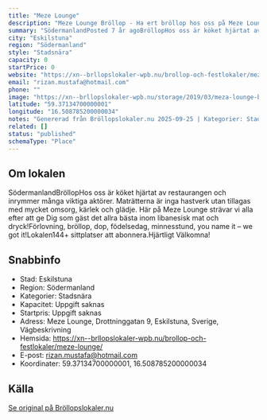 ```yaml
---
title: "Meze Lounge"
description: "Meze Lounge Bröllop - Ha ert bröllop hos oss på Meze Lounge. Se vår fina Bröllopslokal. Skicka gärna en förfrågan så hjälper vi Er!"
summary: "SödermanlandPosted 7 år agoBröllopHos oss är köket hjärtat av restaurangen och inrymmer många viktiga aktörer. Maträtterna är inga hastverk utan tillagas med mycket omsorg, kärlek och glädje. Här på…"
city: "Eskilstuna"
region: "Södermanland"
style: "Stadsnära"
capacity: 0
startPrice: 0
website: "https://xn--brllopslokaler-wpb.nu/brollop-och-festlokaler/meze-lounge/"
email: "rizan.mustafa@hotmail.com"
phone: ""
image: "https://xn--brllopslokaler-wpb.nu/storage/2019/03/meza-lounge-brollopslokal-eskilstunafestlokal-brollop-visningsbild.webp"
latitude: "59.37134700000001"
longitude: "16.508785200000034"
notes: "Genererad från Bröllopslokaler.nu 2025-09-25 | Kategorier: Stadsnära"
related: []
status: "published"
schemaType: "Place"
---
```


## Om lokalen

SödermanlandBröllopHos oss är köket hjärtat av restaurangen och inrymmer många viktiga aktörer. Maträtterna är inga hastverk utan tillagas med mycket omsorg, kärlek och glädje. Här på Meze Lounge strävar vi alla efter att ge Dig som gäst det allra bästa inom libanesisk mat och dryck!Förlovning, bröllop, dop, födelsedag, minnesstund, you name it – we got it!Lokalen144+ sittplatser att abonnera.Hjärtligt Välkomna!

## Snabbinfo

- Stad: Eskilstuna
- Region: Södermanland
- Kategorier: Stadsnära
- Kapacitet: Uppgift saknas
- Startpris: Uppgift saknas
- Adress: Meze Lounge, Drottninggatan 9, Eskilstuna, Sverige, Vägbeskrivning
- Hemsida: https://xn--brllopslokaler-wpb.nu/brollop-och-festlokaler/meze-lounge/
- E-post: rizan.mustafa@hotmail.com
- Koordinater: 59.37134700000001, 16.508785200000034

## Källa

[Se original på Bröllopslokaler.nu](https://xn--brllopslokaler-wpb.nu/brollop-och-festlokaler/meze-lounge/)

